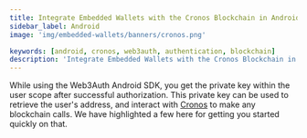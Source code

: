 ```yaml
---
title: Integrate Embedded Wallets with the Cronos Blockchain in Android
sidebar_label: Android
image: 'img/embedded-wallets/banners/cronos.png'

keywords: [android, cronos, web3auth, authentication, blockchain]
description: 'Integrate Embedded Wallets with the Cronos Blockchain in Android | Embedded Wallets'
---
```



<SEO
  title="Integrate Embedded Wallets with the Cronos Blockchain in Android"
  description="Integrate Embedded Wallets with the Cronos Blockchain in Android | Embedded Wallets"
  image="https://docs.metamask.io/img/embedded-wallets/banners/cronos.png"
  slug="/embedded-wallets/connect-blockchain/evm/cronos/android"
/>

While using the Web3Auth Android SDK, you get the private key within the user scope after successful authorization. This private key can be used to retrieve the user's address, and interact with [Cronos](https://cronos.org/) to make any blockchain calls. We have highlighted a few here for getting you started quickly on that.

<EVMInteraction />
